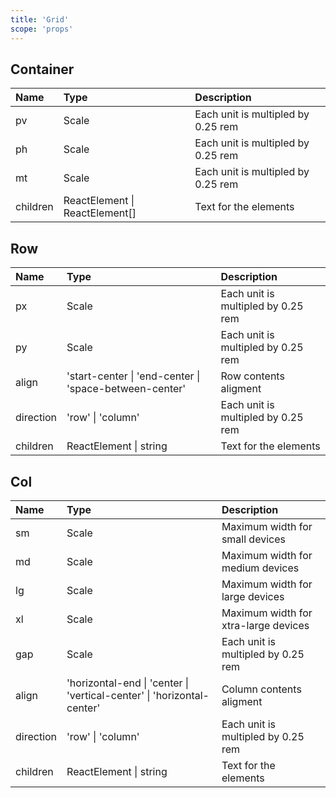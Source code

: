 ```yaml
---
title: 'Grid'
scope: 'props'
---
```


## Container

| Name     | Type                           | Description                        |
| :------- | :----------------------------- | :--------------------------------- |
| pv       | Scale                          | Each unit is multipled by 0.25 rem |
| ph       | Scale                          | Each unit is multipled by 0.25 rem |
| mt       | Scale                          | Each unit is multipled by 0.25 rem |
| children | ReactElement \| ReactElement[] | Text for the elements              |

## Row

| Name      | Type                                                   | Description                        |
| :-------- | :----------------------------------------------------- | :--------------------------------- |
| px        | Scale                                                  | Each unit is multipled by 0.25 rem |
| py        | Scale                                                  | Each unit is multipled by 0.25 rem |
| align     | 'start-center \| 'end-center \| 'space-between-center' | Row contents aligment              |
| direction | 'row' \| 'column'                                      | Each unit is multipled by 0.25 rem |
| children  | ReactElement \| string                                 | Text for the elements              |

## Col

| Name      | Type                                                                   | Description                          |
| :-------- | :--------------------------------------------------------------------- | :----------------------------------- |
| sm        | Scale                                                                  | Maximum width for small devices      |
| md        | Scale                                                                  | Maximum width for medium devices     |
| lg        | Scale                                                                  | Maximum width for large devices      |
| xl        | Scale                                                                  | Maximum width for xtra-large devices |
| gap       | Scale                                                                  | Each unit is multipled by 0.25 rem   |
| align     | 'horizontal-end \| 'center \| 'vertical-center' \| 'horizontal-center' | Column contents aligment             |
| direction | 'row' \| 'column'                                                      | Each unit is multipled by 0.25 rem   |
| children  | ReactElement \| string                                                 | Text for the elements                |

